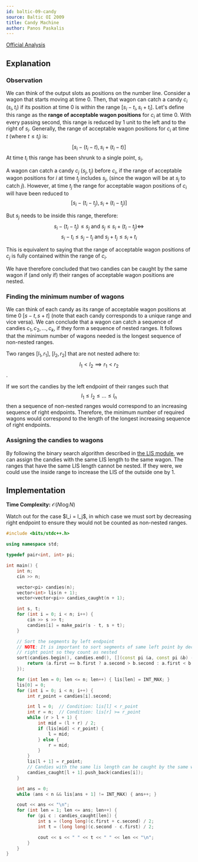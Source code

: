 ```yaml
---
id: baltic-09-candy
source: Baltic OI 2009
title: Candy Machine
author: Panos Paskalis
---
```


[Official Analysis](http://www.csc.kth.se/contest/boi/candy-spoiler.pdf)

## Explanation

### Observation

We can think of the output slots as positions on the number line.
Consider a wagon that starts moving at time 0. Then, that wagon can catch a
candy $c_i$ $(s_i, t_i)$ if its position at time 0 is within the range
$[s_i - t_i, s_i + t_i]$. Let's define this range as the **range of acceptable
wagon positions** for $c_i$ at time 0. With every passing second, this range
is reduced by 1 unit to the left and to the right of $s_i$.
Generally, the range of acceptable wagon positions for $c_i$ at time $t$
(where $t \leq t_i$) is:
$$
[s_i - (t_i - t), s_i + (t_i - t)]
$$
At time $t_i$ this range has been shrunk to a single point, $s_i$.

A wagon can catch a candy $c_j$ $(s_j, t_j)$ before $c_i$, if the range of
acceptable wagon positions for $i$ at time $t_j$ includes $s_j$, (since the
wagon will be at $s_j$ to catch $j$). However, at time $t_j$ the range for
acceptable wagon positions of $c_i$ will have been reduced to
$$
[s_i - (t_i - t_j), s_i + (t_i - t_j)]
$$

But $s_j$ needs to be inside this range, therefore:
$$
s_i - (t_i - t_j) \leq s_j \text{ and } s_j \leq s_i + (t_i - t_j) \iff
$$
$$
s_i - t_i \leq s_j - t_j \text{ and } s_j + t_j \leq s_i + t_i
$$

This is equivalent to saying that the range of acceptable wagon positions of
$c_j$ is fully contained within the range of $c_i$.

We have therefore concluded that two candies can be caught by the same wagon
if (and only if) their ranges of acceptable wagon positions are nested.

### Finding the minimum number of wagons

We can think of each candy as its range of acceptable wagon positions at time
0 $[s - t, s + t]$ (note that each candy corresponds to a unique range and vice
versa). We can conclude that a wagon can catch a sequence of candies
$c_1, c_2, ..., c_k$, if they form a sequence of nested ranges. It follows that
the minimum number of wagons needed is the longest sequence of non-nested
ranges.

Two ranges $[l_1, r_1]$, $[l_2, r_2]$ that are not nested adhere to:
$$l_1 < l_2 \implies r_1 < r_2$$.

If we sort the candies by the left endpoint of their ranges such that
$$
l_1 \leq l_2 \leq ... \leq l_n
$$
then a sequence of non-nested ranges would correspond to an increasing
sequence of right endpoints. Therefore, the minimum number of required wagons
would correspond to the length of the longest increasing sequence of right
endpoints.

### Assigning the candies to wagons

By following the binary search algorithm described in
[the LIS module](/gold/lis), we can assign the candies with the same LIS length
to the same wagon. The ranges that have the same LIS length cannot be nested.
If they were, we could use the inside range to increase the LIS of the outside
one by 1.

## Implementation

**Time Complexity:** $\mathcal{O}(N \log N)$

<Warning>
Watch out for the case $l_i = l_j$, in which case we must sort by decreasing
right endpoint to ensure they would not be counted as non-nested ranges.
</Warning>

<LanguageSection>
<CPPSection>

```cpp
#include <bits/stdc++.h>

using namespace std;

typedef pair<int, int> pi;

int main() {
	int n;
	cin >> n;

	vector<pi> candies(n);
	vector<int> lis(n + 1);
	vector<vector<pi>> candies_caught(n + 1);

	int s, t;
	for (int i = 0; i < n; i++) {
		cin >> s >> t;
		candies[i] = make_pair(s - t, s + t);
	}

	// Sort the segments by left endpoint
	// NOTE: It is important to sort segments of same left point by decreasing
	// right point so they count as nested
	sort(candies.begin(), candies.end(), [](const pi &a, const pi &b) -> bool {
		return (a.first == b.first ? a.second > b.second : a.first < b.first);
	});

	for (int len = 0; len <= n; len++) { lis[len] = INT_MAX; }
	lis[0] = 0;
	for (int i = 0; i < n; i++) {
		int r_point = candies[i].second;

		int l = 0;  // Condition: lis[l] < r_point
		int r = n;  // Condition: lis[r] >= r_point
		while (r > l + 1) {
			int mid = (l + r) / 2;
			if (lis[mid] < r_point) {
				l = mid;
			} else {
				r = mid;
			}
		}
		lis[l + 1] = r_point;
		// Candies with the same lis length can be caught by the same wagon
		candies_caught[l + 1].push_back(candies[i]);
	}

	int ans = 0;
	while (ans < n && lis[ans + 1] != INT_MAX) { ans++; }

	cout << ans << "\n";
	for (int len = 1; len <= ans; len++) {
		for (pi c : candies_caught[len]) {
			int s = (long long)(c.first + c.second) / 2;
			int t = (long long)(c.second - c.first) / 2;

			cout << s << " " << t << " " << len << "\n";
		}
	}
}
```

</CPPSection>
</LanguageSection>
